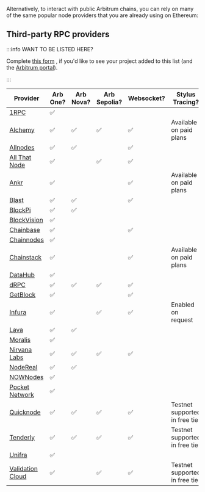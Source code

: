 Alternatively, to interact with public Arbitrum chains, you can rely on many of the same popular node providers that you are already using on Ethereum:

## Third-party RPC providers

:::info WANT TO BE LISTED HERE?

Complete [this form](@@portalApplicationForm=https://docs.google.com/forms/d/e/1FAIpQLSc_v8j7sc4ffE6U-lJJyLMdBoIubf7OIhGtCqvK3cGPGoLr7w/viewform@@) , if you'd like to see your project added to this list (and the [Arbitrum portal](https://portal.arbitrum.one/)).

:::

| Provider                                                                             | Arb One? | Arb Nova? | Arb Sepolia? | Websocket? | Stylus Tracing?                |
| ------------------------------------------------------------------------------------ | -------- | --------- | ------------ | ---------- | ------------------------------ |
| [1RPC](https://docs.1rpc.io/overview/supported-networks#arbitrum)                    | ✅       |           |              |            |                                |
| [Alchemy](https://docs.alchemy.com/reference/arbitrum-api-quickstart)                | ✅       | ✅        | ✅           | ✅         | Available on paid plans        |
| [Allnodes](https://arbitrum.publicnode.com)                                          | ✅       | ✅        |              | ✅         |                                |
| [All That Node](https://allthatnode.com)                                             | ✅       |           | ✅           | ✅         |                                |
| [Ankr](https://www.ankr.com/docs/rpc-service/chains/chains-list/#arbitrum)           | ✅       |           |              | ✅         | Available on paid plans        |
| [Blast](https://blastapi.io/public-api/arbitrum)                                     | ✅       | ✅        |              | ✅         |                                |
| [BlockPi](https://docs.blockpi.io/documentations/api-reference/arbitrum)             | ✅       | ✅        |              |            |                                |
| [BlockVision](https://dashboard.blockvision.org/connect)                             | ✅       |           |              |            |                                |
| [Chainbase](https://docs.chainbase.com/docs/chain-api-overview#arbitrum-one)         | ✅       |           |              | ✅         |                                |
| [Chainnodes](https://www.chainnodes.org/chains/arbitrum)                             | ✅       |           |              |            |                                |
| [Chainstack](https://chainstack.com/build-better-with-arbitrum/)                     | ✅       |           |              | ✅         | Available on paid plans        |
| [DataHub](https://datahub.figment.io/)                                               | ✅       |           |              |            |                                |
| [dRPC](https://drpc.org/public-endpoints/arbitrum)                                   | ✅       | ✅        | ✅           | ✅         |                                |
| [GetBlock](https://getblock.io/nodes/arb/)                                           | ✅       |           |              | ✅         |                                |
| [Infura](https://docs.infura.io/infura/networks/arbitrum)                            | ✅       |           | ✅           | ✅         | Enabled on request             |
| [Lava](https://docs.lavanet.xyz/gateway-access)                                      | ✅       | ✅        |              |            |                                |
| [Moralis](https://docs.moralis.io/reference/introduction)                            | ✅       |           |              |            |                                |
| [Nirvana Labs](https://nirvanalabs.io)                                               | ✅       | ✅        | ✅           | ✅         |                                |
| [NodeReal](https://nodereal.io/meganode/api-marketplace/arbitrum-nitro-rpc)          | ✅       | ✅        |              |            |                                |
| [NOWNodes](https://nownodes.io/nodes/arbitrum-arb)                                   | ✅       |           |              |            |                                |
| [Pocket Network](https://docs.pokt.network/welcome-to-pokt-network/supported-chains) | ✅       |           |              |            |                                |
| [Quicknode](https://www.quicknode.com/chains/arb)                                    | ✅       | ✅        | ✅           | ✅         | Testnet supported in free tier |
| [Tenderly](https://tenderly.co/)                                                     | ✅       | ✅        | ✅           | ✅         | Testnet supported in free tier |
| [Unifra](https://unifra.io/)                                                         | ✅       |           |              |            |                                |
| [Validation Cloud](https://www.validationcloud.io/arbitrum)                          | ✅       |           | ✅           | ✅         | Testnet supported in free tier |
